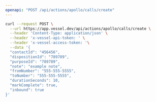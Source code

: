 ```yaml
---
openapi: "POST /api/actions/apollo/calls/create"
---
```


<RequestExample>

```bash Request
curl --request POST \
  --url https://app.vessel.dev/api/actions/apollo/calls/create \
  --header 'Content-Type: application/json' \
  --header 'x-vessel-api-token: ' \
  --header 'x-vessel-access-token: '\
  --data '{
  "contactId": "456456",
  "dispositionId": "789789",
  "purposeId": "789789",
  "note": "example note",
  "fromNumber": "555-555-5555",
  "toNumber": "555-555-5555",
  "durationSeconds": 10,
  "markComplete": true,
  "inbound": true
}'
```

</RequestExample>
